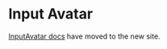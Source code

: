 
<Meta title="Components/Forms and Inputs/InputAvatar" />

# Input Avatar

[InputAvatar docs](https://atlantis.getjobber.com/components/InputAvatar) have moved to the new site.
